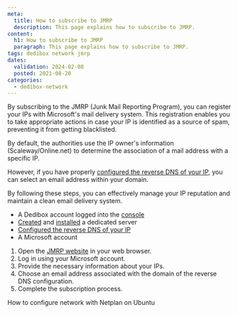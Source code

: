 ```yaml
---
meta:
  title: How to subscribe to JMRP
  description: This page explains how to subscribe to JMRP.
content:
  h1: How to subscribe to JMRP
  paragraph: This page explains how to subscribe to JMRP.
tags: dedibox network jmrp
dates:
  validation: 2024-02-08
  posted: 2021-08-20
categories:
  - dedibox-network
---
```


By subscribing to the JMRP (Junk Mail Reporting Program), you can register your IPs with Microsoft's mail delivery system. This registration enables you to take appropriate actions in case your IP is identified as a source of spam, preventing it from getting blacklisted.

By default, the authorities use the IP owner's information (Scaleway/Online.net) to determine the association of a mail address with a specific IP.

However, if you have properly [configured the reverse DNS of your IP](/dedibox-network/ip-failover/how-to/configure-reverse-dns), you can select an email address within your domain.

By following these steps, you can effectively manage your IP reputation and maintain a clean email delivery system.

<Macro id="requirements" />

- A Dedibox account logged into the [console](https://console.online.net)
- [Created](/dedibox/dedicated-servers/how-to/order-a-server) and [installed](/dedibox/dedicated-servers/how-to/install-a-server) a dedicated server
- [Configured the reverse DNS of your IP](/dedibox-network/ip-failover/how-to/configure-reverse-dns)
- A Microsoft account

1. Open the [JMRP website](https://sendersupport.olc.protection.outlook.com/snds/JMRP.aspx) in your web browser.
2. Log in using your Microsoft account.
3. Provide the necessary information about your IPs.
4. Choose an email address associated with the domain of the reverse DNS configuration.
5. Complete the subscription process.


<Navigation title="See also">
  <PreviousButton to="/dedibox-network/network/how-to/configure-network-netplan/">How to configure network with Netplan on Ubuntu</PreviousButton>
</Navigation>